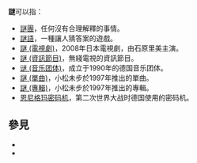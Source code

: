 {{不是|迷}}
'''謎'''可以指：
* [[謎團|謎團]]，任何沒有合理解釋的事情。
* [[謎語|謎語]]，一種讓人猜答案的遊戲。
* [[謎_(電視劇)|謎 (電視劇)]]，2008年日本電視劇，由石原里美主演。
* [[謎_(資訊節目)|謎 (資訊節目)]]，無綫電視的資訊節目。
* [[谜_(音乐团体)|谜 (音乐团体)]]，成立于1990年的德国音乐团体。
* [[謎_(單曲)|謎 (單曲)]]，小松未步於1997年推出的單曲。
* [[謎_(專輯)|謎 (專輯)]]，小松未步於1997年推出的專輯。
* [[恩尼格玛密码机|恩尼格玛密码机]]，第二次世界大战时德国使用的密码机。

== 參見 ==
* {{Lookfrom|謎}}
* {{Lookfrom|谜}}

{{disambig|M|Cat=一字消歧義}}